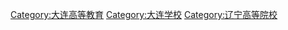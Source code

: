 [[Category:大连高等教育|Category:大连高等教育]]
[[Category:大连学校|Category:大连学校]]
[[Category:辽宁高等院校|Category:辽宁高等院校]]